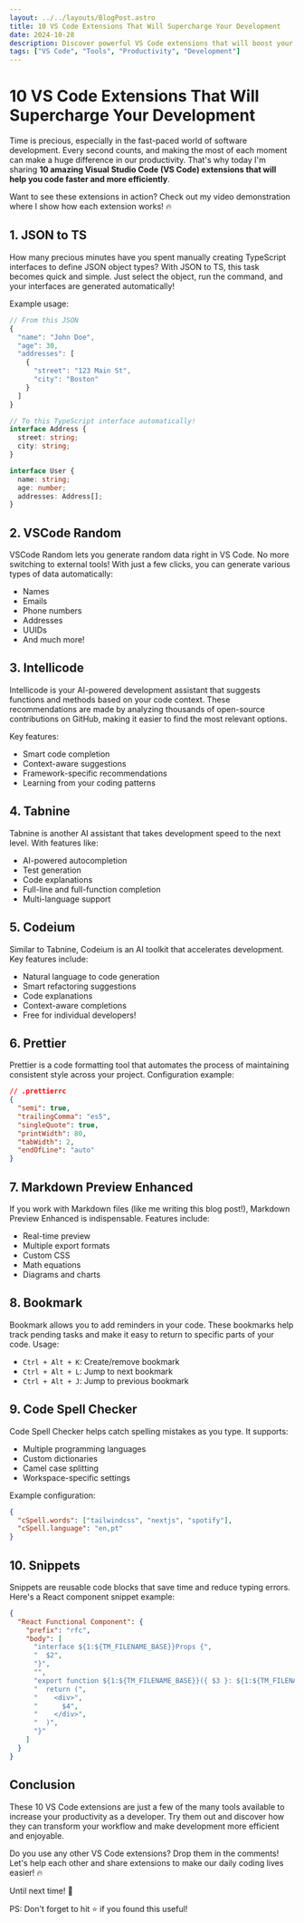 ```yaml
---
layout: ../../layouts/BlogPost.astro
title: 10 VS Code Extensions That Will Supercharge Your Development
date: 2024-10-28
description: Discover powerful VS Code extensions that will boost your productivity and make coding more enjoyable
tags: ["VS Code", "Tools", "Productivity", "Development"]
---
```


# 10 VS Code Extensions That Will Supercharge Your Development

Time is precious, especially in the fast-paced world of software development. Every second counts, and making the most of each moment can make a huge difference in our productivity. That's why today I'm sharing **10 amazing Visual Studio Code (VS Code) extensions that will help you code faster and more efficiently**.

Want to see these extensions in action? Check out my video demonstration where I show how each extension works! 🔥

## 1. JSON to TS

How many precious minutes have you spent manually creating TypeScript interfaces to define JSON object types? With JSON to TS, this task becomes quick and simple. Just select the object, run the command, and your interfaces are generated automatically!

Example usage:

```typescript
// From this JSON
{
  "name": "John Doe",
  "age": 30,
  "addresses": [
    {
      "street": "123 Main St",
      "city": "Boston"
    }
  ]
}

// To this TypeScript interface automatically!
interface Address {
  street: string;
  city: string;
}

interface User {
  name: string;
  age: number;
  addresses: Address[];
}
```

## 2. VSCode Random

VSCode Random lets you generate random data right in VS Code. No more switching to external tools! With just a few clicks, you can generate various types of data automatically:

- Names
- Emails
- Phone numbers
- Addresses
- UUIDs
- And much more!

## 3. Intellicode

Intellicode is your AI-powered development assistant that suggests functions and methods based on your code context. These recommendations are made by analyzing thousands of open-source contributions on GitHub, making it easier to find the most relevant options.

Key features:

- Smart code completion
- Context-aware suggestions
- Framework-specific recommendations
- Learning from your coding patterns

## 4. Tabnine

Tabnine is another AI assistant that takes development speed to the next level. With features like:

- AI-powered autocompletion
- Test generation
- Code explanations
- Full-line and full-function completion
- Multi-language support

## 5. Codeium

Similar to Tabnine, Codeium is an AI toolkit that accelerates development. Key features include:

- Natural language to code generation
- Smart refactoring suggestions
- Code explanations
- Context-aware completions
- Free for individual developers!

## 6. Prettier

Prettier is a code formatting tool that automates the process of maintaining consistent style across your project. Configuration example:

```json
// .prettierrc
{
  "semi": true,
  "trailingComma": "es5",
  "singleQuote": true,
  "printWidth": 80,
  "tabWidth": 2,
  "endOfLine": "auto"
}
```

## 7. Markdown Preview Enhanced

If you work with Markdown files (like me writing this blog post!), Markdown Preview Enhanced is indispensable. Features include:

- Real-time preview
- Multiple export formats
- Custom CSS
- Math equations
- Diagrams and charts

## 8. Bookmark

Bookmark allows you to add reminders in your code. These bookmarks help track pending tasks and make it easy to return to specific parts of your code. Usage:

- `Ctrl + Alt + K`: Create/remove bookmark
- `Ctrl + Alt + L`: Jump to next bookmark
- `Ctrl + Alt + J`: Jump to previous bookmark

## 9. Code Spell Checker

Code Spell Checker helps catch spelling mistakes as you type. It supports:

- Multiple programming languages
- Custom dictionaries
- Camel case splitting
- Workspace-specific settings

Example configuration:

```json
{
  "cSpell.words": ["tailwindcss", "nextjs", "spotify"],
  "cSpell.language": "en,pt"
}
```

## 10. Snippets

Snippets are reusable code blocks that save time and reduce typing errors. Here's a React component snippet example:

```json
{
  "React Functional Component": {
    "prefix": "rfc",
    "body": [
      "interface ${1:${TM_FILENAME_BASE}}Props {",
      "  $2",
      "}",
      "",
      "export function ${1:${TM_FILENAME_BASE}}({ $3 }: ${1:${TM_FILENAME_BASE}}Props) {",
      "  return (",
      "    <div>",
      "      $4",
      "    </div>",
      "  )",
      "}"
    ]
  }
}
```

## Conclusion

These 10 VS Code extensions are just a few of the many tools available to increase your productivity as a developer. Try them out and discover how they can transform your workflow and make development more efficient and enjoyable.

Do you use any other VS Code extensions? Drop them in the comments! Let's help each other and share extensions to make our daily coding lives easier! 🔥

Until next time! 👋

PS: Don't forget to hit ⭐️ if you found this useful!
